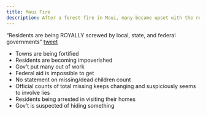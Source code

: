 ```yaml
---
title: Maui Fire
description: After a forest fire in Maui, many became upset with the response
---
```


"Residents are being ROYALLY screwed by local, state, and federal governments" [tweet](https://twitter.com/nicksortor/status/1698454864337023297?s=20)

- Towns are being fortified
- Residents are becoming impoverished
- Gov't put many out of work
- Federal aid is impossible to get
- No statement on missing/dead children count
- Official counts of total missing keeps changing and suspiciously seems to involve lies
- Residents being arrested in visiting their homes
- Gov't is suspected of hiding something
